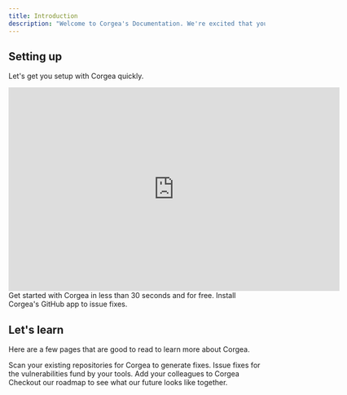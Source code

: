 ```yaml
---
title: Introduction
description: "Welcome to Corgea's Documentation. We're excited that you're here, and we'd love to help you get started. "
---
```


## Setting up

Let's get you setup with Corgea quickly. 

<Card>
  <iframe
    width="650"
    height="400"
    src="https://www.loom.com/embed/3c1d424aa4e04bfeaf566ae6a76a088b?sid=69374b26-ab20-4f0c-b870-87b180b8df52"
    title="YouTube video player"
    frameborder="0"
    allow="accelerometer; autoplay; clipboard-write; encrypted-media; gyroscope; picture-in-picture"
    allowFullScreen
  ></iframe>

</Card>

<CardGroup cols={2}>
  <Card
    title="Get Started"
    icon="Flag"
    href="https://docs.corgea.app/quickstart"
  >
    Get started with Corgea in less than 30 seconds and for free. 
  </Card>
  <Card
    title="Install Corgea"
    icon="github"
    href="https://mintlify.com/docs/development"
  >
    Install Corgea's GitHub app to issue fixes.
  </Card>
</CardGroup>

## Let's learn

Here are a few pages that are good to read to learn more about Corgea. 

<CardGroup cols={2}>
  <Card
    title="Scan"
    icon="radar"
    href="https://mintlify.com/docs/settings/global"
  >
    Scan your existing repositories for Corgea to generate fixes. 
  </Card>
  <Card
    title="Fix"
    icon="code"
    href="https://mintlify.com/docs/api-playground/openapi"
  >
    Issue fixes for the vulnerabilities fund by your tools. 
  </Card>
  <Card
    title="Manage Users"
    icon="user"
    href="https://mintlify.com/docs/components/accordion"
  >
    Add your colleagues to Corgea
  </Card>
  <Card
    title="See Our Future"
    icon="stars"
    href="https://mintlify.com/showcase"
  >
    Checkout our roadmap to see what our future looks like together. 
  </Card>
</CardGroup>
